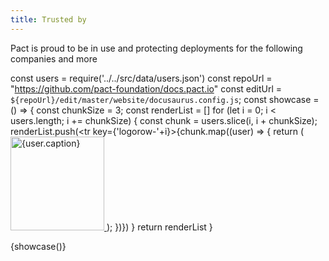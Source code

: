 ```yaml
---
title: Trusted by
---
```


Pact is proud to be in use and protecting deployments for the following companies and more

const users = require('../../src/data/users.json')
const repoUrl = "https://github.com/pact-foundation/docs.pact.io"
const editUrl = `${repoUrl}/edit/master/website/docusaurus.config.js`;
const showcase = () => {
const chunkSize = 3;
const renderList = []
for (let i = 0; i < users.length; i += chunkSize) {
  const chunk = users.slice(i, i + chunkSize);
  renderList.push(<tr key={'logorow-'+i}>{chunk.map((user) => {
    return (
        <td key={user.caption}>
          <a href={user.infoLink} key={user.caption}>
            <img src={user.image} alt={user.caption} title={user.caption} width='150'></img>
          </a>
        </td>
    );
  })}</tr>)
}
return renderList
}

<div className="logos"><table><tbody>{showcase()}</tbody></table></div>